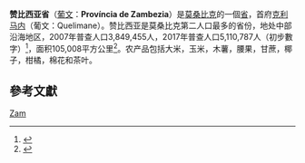 {{coord|17|0|S|37|0|E|display=title}}
{{Infobox settlement
<!-- See Template:Infobox settlement for additional fields and descriptions -->
| name                    = 赞比西亚省
| native_name             = 
| native_name_lang        = <!-- ISO 639-2 code e.g. "fr" for French. If more than one, use {{lang}} instead -->
| settlement_type         = [[莫桑比克行政区划|省]]
| image_skyline           = COSV - Mozambico 2010 - Distretti di Gilè e Pebane - Villaggio.jpg
| imagesize               = 
| image_alt               =
| image_caption           = 
| image_flag              =
| flag_size               =
| flag_alt                =
| image_seal              = 
| seal_size               =
| seal_alt                =
| image_shield            =
| shield_size             =
| shield_alt              =
| image_blank_emblem      =
| blank_emblem_type       =
| blank_emblem_size       =
| blank_emblem_alt        =
| nickname                =
| motto                   =
| image_map               = Zambezia in Mozambique.svg
| mapsize                 = 250px
| map_alt                 =
| map_caption             = 赞比西亚省在莫桑比克的位置
| image_map1              =
| mapsize1                =
| map_alt1                =
| map_caption1            =
| subdivision_type        = 国家
| subdivision_name        = [[莫桑比克|莫桑比克]]
| subdivision_type1       =
| subdivision_name1       =
| subdivision_type2       =
| subdivision_name2       =
| established_title       = 
| established_date        = 
| founder                 =
| named_for               =
| seat_type               = [[首府|省会]]
| seat                    = [[克利马内|克利马内]]
| government_footnotes    =
| government_type         =
| leader_party            =
| leader_title            =
| leader_name             =
| leader_title1           =
| leader_name1            =
| total_type              =
| unit_pref               =
| area_footnotes          =
| area_total_km2          = 105008
| area_total_sq_mi        =
| area_land_km2           =
| area_land_sq_mi         =
| area_water_km2          =
| area_water_sq_mi        =
| area_water_percent      =
| area_note               =
| elevation_footnotes     =
| elevation_min_m         = 
| elevation_max_m         = 
| population_footnotes    =
| population_total        = 5110787
| population_as_of        = 2017年普查
| population_density_km2  = auto
| population_density_sq_mi=
| population_est          =
| pop_est_as_of           =
| population_demonym      =
| population_note         =
| timezone1               =
| utc_offset1             =
| timezone1_DST           =
| utc_offset1_DST         =
| postal_code_type        = 邮编
| postal_code             = 24xx
| area_code               = (+258) 24
| website                 = {{URL|http://www.zambezia.gov.mz/}} 
| footnotes               =
}}
'''赞比西亚省'''（[[葡文|葡文]]：'''Província de Zambezia'''）是[[莫桑比克|莫桑比克]]的一個[[省|省]]，首府[[克利马内|克利马内]]（葡文：Quelimane）。赞比西亚是莫桑比克第二人口最多的省份，地处中部沿海地区，2007年普查人口3,849,455人，2017年普查人口5,110,787人（初步數字）<ref name=ref01>{{Cite web |url=http://www.ine.gov.mz/operacoes-estatisticas/censos/censo-2007/censo-2017/resultados-preliminares-iv-rgph-2017 |title=Resultados Preliminares IV RGPH 2017 |language= |accessdate= |archive-date=2018-01-12 |archive-url=https://web.archive.org/web/20180112141044/http://www.ine.gov.mz/operacoes-estatisticas/censos/censo-2007/censo-2017/resultados-preliminares-iv-rgph-2017 |dead-url=no }}</ref>，面积105,008平方公里<ref name=br>{{Cite book |url=https://books.google.com.hk/books?id=LccRAwAAQBAJ&pg=PA677 |title=Britannica Book of the Year 2014 |page=677 |isbn=9781625131713 |year=2014 |access-date=2018-01-15 |archive-date=2018-01-15 |archive-url=https://web.archive.org/web/20180115184706/https://books.google.com.hk/books?id=LccRAwAAQBAJ&pg=PA677 |dead-url=no }}</ref>。农产品包括大米，玉米，木薯，腰果，甘蔗，椰子，柑橘，棉花和茶叶。

==參考文獻==
{{Reflist}}

{{莫桑比克省}}

{{Mozambique-geo-stub}}
[[Category:莫桑比克行政区划|Zam]]